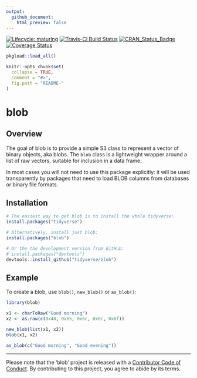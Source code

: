 ```yaml
---
output:
  github_document:
    html_preview: false
---
```


<!-- badges: start -->
[![Lifecycle: maturing](https://img.shields.io/badge/lifecycle-maturing-blue.svg)](https://www.tidyverse.org/lifecycle/#maturing)
[![Travis-CI Build Status](https://travis-ci.org/tidyverse/blob.svg?branch=master)](https://travis-ci.org/tidyverse/blob)
[![CRAN_Status_Badge](https://www.r-pkg.org/badges/version/blob)](https://cran.r-project.org/package=blob)
[![Coverage Status](https://codecov.io/gh/tidyverse/blob/branch/master/graph/badge.svg)](https://codecov.io/github/tidyverse/blob?branch=master)
<!-- badges: end -->

<!-- README.md is generated from README.Rmd. Please edit that file -->

```r
pkgload::load_all()

knitr::opts_chunk$set(
  collapse = TRUE,
  comment = "#>",
  fig.path = "README-"
)
```

# blob

## Overview

The goal of blob is to provide a simple S3 class to represent a vector of binary objects, aka blobs. The `blob` class is a lightweight wrapper around a list of raw vectors, suitable for inclusion in a data frame.

In most cases you will not need to use this package explicitly: it will be used transparently by packages that need to load BLOB columns from databases or binary file formats.

## Installation

```r
# The easiest way to get blob is to install the whole tidyverse:
install.packages("tidyverse")

# Alternatively, install just blob:
install.packages("blob")

# Or the the development version from GitHub:
# install.packages("devtools")
devtools::install_github("tidyverse/blob")
```

## Example

To create a blob, use `blob()`, `new_blob()` or `as_blob()`:

```r
library(blob)

x1 <- charToRaw("Good morning")
x2 <- as.raw(c(0x48, 0x65, 0x6c, 0x6c, 0x6f))

new_blob(list(x1, x2))
blob(x1, x2)

as_blob(c("Good morning", "Good evening"))
```

---

Please note that the 'blob' project is released with a
[Contributor Code of Conduct](https://github.com/tidyverse/blob/CODE_OF_CONDUCT.md).
By contributing to this project, you agree to abide by its terms.
